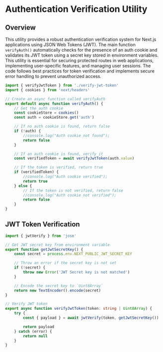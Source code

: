 # Authentication Verification Utility

## Overview

This utility provides a robust authentication verification system for Next.js applications using JSON Web Tokens (JWT). The main function `verifyAuth()` automatically checks for the presence of an auth cookie and validates its JWT token using a secret key stored in environment variables. This utility is essential for securing protected routes in web applications, implementing user-specific features, and managing user sessions. The code follows best practices for token verification and implements secure error handling to prevent unauthorized access.

```typescript
import { verifyJwtToken } from './verify-jwt-token'
import { cookies } from 'next/headers'

// Create an async function called verifyAuth
export default async function verifyAuth() {
	// Get the auth cookie
	const cookieStore = cookies()
	const auth = cookieStore.get('auth')

	// If no auth cookie is found, return false
	if (!auth) {
		//console.log("Auth cookie not found");
		return false
	}

	// If an auth cookie is found, verify it
	const verifiedToken = await verifyJwtToken(auth.value)

	// If the token is verified, return true
	if (verifiedToken) {
		//console.log("Auth cookie verified");
		return true
	} else {
		// If the token is not verified, return false
		//console.log("Auth cookie not verified");
		return false
	}
}
```

## JWT Token Verification

```typescript
import { jwtVerify } from 'jose'

// Get JWT secret key from environment variable
export function getJwtSecretKey() {
	const secret = process.env.NEXT_PUBLIC_JWT_SECRET_KEY

	// Throw an error if the secret key is not set
	if (!secret) {
		throw new Error('JWT Secret key is not matched')
	}

	// Encode the secret key to `Uint8Array`
	return new TextEncoder().encode(secret)
}

// Verify JWT token
export async function verifyJwtToken(token: string | Uint8Array) {
	try {
		const { payload } = await jwtVerify(token, getJwtSecretKey())

		return payload
	} catch (error) {
		return null
	}
}
```

